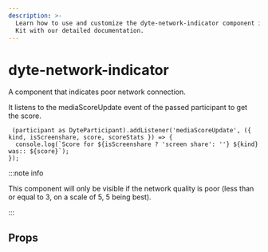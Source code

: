 ```yaml
---
description: >-
  Learn how to use and customize the dyte-network-indicator component in Dyte's React UI
  Kit with our detailed documentation.
---
```


# dyte-network-indicator

A component that indicates poor network connection.

It listens to the mediaScoreUpdate event of the passed participant to get the score.

```tsx
 (participant as DyteParticipant).addListener('mediaScoreUpdate', ({ kind, isScreenshare, score, scoreStats }) => {
  console.log(`Score for ${isScreenshare ? 'screen share': ''} ${kind} was:: ${score}`);
});
```

:::note info

This component will only be visible if the network quality is poor (less than or equal to 3, on a scale of 5, 5 being best).

:::

## Props

<PropsTable of="dyte-network-indicator" />

<head>
  <title>React UI Kit dyte-network-indicator</title>
</head>